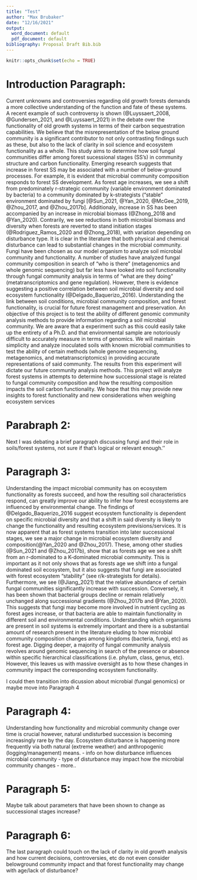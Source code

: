 ```yaml
---
title: "Test"
author: "Max Brubaker"
date: "12/16/2021"
output:
  word_document: default
  pdf_document: default
bibliography: Proposal Draft Bib.bib
---
```


```r
knitr::opts_chunk$set(echo = TRUE)
```
# Introduction Paragraph:

Current unknowns and controversies regarding old growth forests demands a more collective understanding of the function and fate of these systems. A recent example of such controversy is shown (@Luyssaert_2008, @Gundersen_2021, and @Luyssaert_2021) in the debate over the functionality of old growth systems in terms of their carbon sequestration capabilities. We believe that the misrepresentation of the below ground community is a significant contributor to not only contrasting findings such as these, but also to the lack of clarity in soil science and ecosystem functionality as a whole. This study aims to determine how soil fungal communities differ among forest sucessional stages (SS’s) in community structure and carbon functionality. Emerging research suggests that increase in forest SS may be associated with a number of below-ground processes. For example, it is evident that microbial community composition responds to forest SS development. As forest age increases, we see a shift from predominately r-strategic community (variable environment dominated by bacteria) to a community dominated by k-strategists (“stable” environment dominated by fungi [@Sun_2021, @Yan_2020, @McGee_2019, @Zhou_2017, and @Zhou_2017b]. Additionaly, increase in SS has been accompanied by an increase in microbial biomass (@Zhong_2018 and @Yan_2020). Contrarily, we see reductions in both microbial biomass and diversity when forests are reverted to stand initiation stages (@Rodriguez_Ramos_2020 and @Zhong_2018), with variation depending on disturbance type. It is clear in the literature that both physical and chemical disturbance can lead to substantial changes in the microbial community. Fungi have been chosen as our model organism to analyze soil microbial community and functionality. A number of studies have analyzed fungal community composition in search of “who is there” (metagenomics and whole genomic sequencing) but far less have looked into soil functionality through fungal community analysis in terms of “what are they doing” (metatranscriptomics and gene regulation). However, there is evidence suggesting a positive correlation between soil microbial diversity and soil ecosystem functionality (@Delgado_Baquerizo_2016). Understanding the link between soil conditions, microbial community composition, and forest functionality, is crucial for future forest management and preservation. An objective of this project is to test the ability of different genomic community analysis methods to provide information regarding a soil microbial community. We are aware that a experiment such as this could easily take up the entirety of a Ph.D. and that environmental sample are notoriously difficult to accurately measure in terms of genomics. We will maintain simplicity and analyze inoculated soils with known microbial communities to test the ability of certain methods (whole genome sequencing, metagenomics, and metatranscriptomics) in providing accurate representations of said community. The results from this experiment will dictate our future community analysis methods. This project will analyze forest systems in attempts to determine how successional stage is related to fungal community composition and how the resulting composition impacts the soil carbon functionality. We hope that this may provide new insights to forest functionality and new considerations when weighing ecosystem services



# Parabraph 2: 

Next I was debating a brief paragraph discussing fungi and their role in soils/forest systems, not sure if that’s logical or relevant enough.''






# Paragraph 3: 

Understanding the impact microbial community has on ecosystem functionality as forests succeed, and how the resulting soil characteristics respond, can greatly improve our ability to infer how forest ecosystems are influenced by environmental change. The findings of @Delgado_Baquerizo_2016 suggest ecosystem functionality is dependent on specific microbial diversity and that a shift in said diversity is likely to change the functionality and resulting ecosystem previsions/services. It is now apparent that as forest systems transition into later successional stages, we see a major change in microbial ecosystem diversity and composition(@Yan_2020 and @Zhou_2017). These, among other studies (@Sun_2021 and @Zhou_2017b), show that as forests age we see a shift from an r-dominated to a K-dominated microbial community. This is important as it not only shows that as forests age we shift into a fungal dominated soil ecosystem, but it also suggests that fungi are associated with forest ecosystem “stability” (see r/k-strategists for details). Furthermore, we see (@Jiang_2021) that the relative abundance of certain fungal communities significantly increase with succession. Conversely, it has been shown that bacterial groups decline or remain relatively unchanged along successional gradients (@Zhou_2017b and @Yan_2020). This suggests that fungi may become more involved in nutrient cycling as forest ages increase, or that bacteria are able to maintain functionality in different soil and environmental conditions. Understanding which organisms are present in soil systems is extremely important and there is a substantial amount of research present in the literature eluding to how microbial community composition changes among kingdoms (bacteria, fungi, etc) as forest age. Digging deeper, a majority of fungal community analysis revolves around genomic sequencing in search of the presence or absence within specific hierarchical classifications (i.e. phylum, class, genus, etc). However, this leaves us with massive oversight as to how these changes in community impact the corresponding ecosystem functionality.

I could then transition into dicussion about microbial (fungal genomics) or maybe move into Paragraph 4


# Paragraph 4:

Understanding how functionality and microbial community change over time is crucial however, natural undisturbed succession is becoming increasingly rare by the day. Ecosystem disturbance is happening more frequently via both natural (extreme weather) and anthropogenic (logging/management) means. 
-	info on how disturbance influences microbial community
-	type of disturbance may impact how the microbial community changes 
-	more..

    
# Paragraph 5: 

Maybe talk about parameters that have been shown to change as successional stages increase?


# Paragraph 6:

The last paragraph could touch on the lack of clarity in old growth analysis and how current decisions, controversies, etc do not even consider belowground community impact and that forest functionality may change with age/lack of disturbance?












